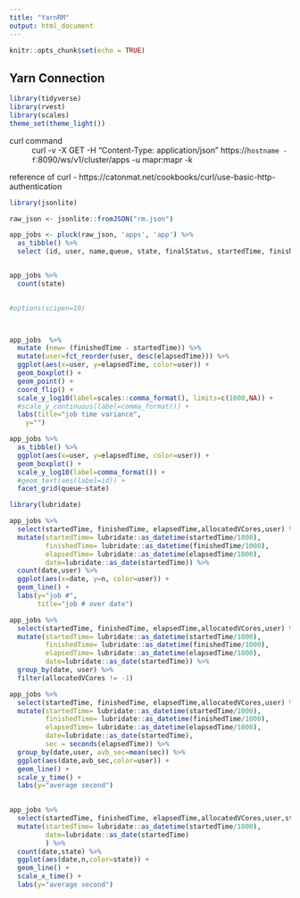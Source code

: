```yaml
---
title: "YarnRM"
output: html_document
---
```


```r
knitr::opts_chunk$set(echo = TRUE)
```

## Yarn Connection
```r
library(tidyverse)
library(rvest)
library(scales)
theme_set(theme_light())
```
curl command 
: curl -v -X GET -H "Content-Type: application/json" https://`hostname -f`:8090/ws/v1/cluster/apps -u mapr:mapr -k


reference of curl - https://catonmat.net/cookbooks/curl/use-basic-http-authentication

```r
library(jsonlite)

raw_json <- jsonlite::fromJSON("rm.json")
```

```r
app_jobs <- pluck(raw_json, 'apps', 'app') %>%
  as_tibble() %>% 
  select (id, user, name,queue, state, finalStatus, startedTime, finishedTime, elapsedTime, allocatedVCores, allocatedMB)


app_jobs %>%
  count(state)

 
#options(scipen=10)



app_jobs  %>%
  mutate (new= (finishedTime - startedTime)) %>%
  mutate(user=fct_reorder(user, desc(elapsedTime))) %>%
  ggplot(aes(x=user, y=elapsedTime, color=user)) +
  geom_boxplot() +
  geom_point() +
  coord_flip() +
  scale_y_log10(label=scales::comma_format(), limits=c(1000,NA)) +
  #scale_y_continuous(label=comma_format()) +
  labs(title="job time variance",
    y="")

```

```r
app_jobs %>% 
  as_tibble() %>%
  ggplot(aes(x=user, y=elapsedTime, color=user)) +
  geom_boxplot() +
  scale_y_log10(label=comma_format()) +
  #geom_text(aes(label=id)) +
  facet_grid(queue~state) 

```


```r
library(lubridate)

app_jobs %>%
  select(startedTime, finishedTime, elapsedTime,allocatedVCores,user) %>%
  mutate(startedTime= lubridate::as_datetime(startedTime/1000),
         finishedTime= lubridate::as_datetime(finishedTime/1000),
         elapsedTime= lubridate::as_datetime(elapsedTime/1000),
         date=lubridate::as_date(startedTime)) %>%
  count(date,user) %>%
  ggplot(aes(x=date, y=n, color=user)) +
  geom_line() +
  labs(y="job #", 
       title="job # over date")

```

```r
app_jobs %>%
  select(startedTime, finishedTime, elapsedTime,allocatedVCores,user) %>%
  mutate(startedTime= lubridate::as_datetime(startedTime/1000),
         finishedTime= lubridate::as_datetime(finishedTime/1000),
         elapsedTime= lubridate::as_datetime(elapsedTime/1000),
         date=lubridate::as_date(startedTime)) %>%
  group_by(date, user) %>%
  filter(allocatedVCores != -1)
```


```r
app_jobs %>%
  select(startedTime, finishedTime, elapsedTime,allocatedVCores,user) %>%
  mutate(startedTime= lubridate::as_datetime(startedTime/1000),
         finishedTime= lubridate::as_datetime(finishedTime/1000),
         elapsedTime= lubridate::as_datetime(elapsedTime/1000),
         date=lubridate::as_date(startedTime),
         sec = seconds(elapsedTime)) %>%
  group_by(date,user, avb_sec=mean(sec)) %>%
  ggplot(aes(date,avb_sec,color=user)) +
  geom_line() +
  scale_y_time() +
  labs(y="average second")
  
```
```r
app_jobs %>%
  select(startedTime, finishedTime, elapsedTime,allocatedVCores,user,state) %>%
  mutate(startedTime= lubridate::as_datetime(startedTime/1000),
         date=lubridate::as_date(startedTime)
         ) %>%
  count(date,state) %>%
  ggplot(aes(date,n,color=state)) +
  geom_line() +
  scale_x_time() +
  labs(y="average second")

```


